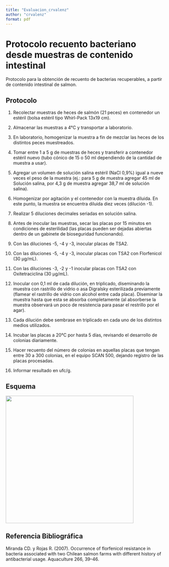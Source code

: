 ```yaml
---
title: "Evaluacion_crvalenz"
author: "crvalenz"
format: pdf
---
```


# Protocolo recuento bacteriano desde muestras de contenido intestinal

Protocolo para la obtención de recuento de bacterias recuperables, a partir de contenido intestinal de salmon.

## Protocolo

1.  Recolectar muestras de heces de salmón (21 peces) en contenedor un estéril (bolsa estéril tipo Whirl-Pack 13x19 cm).

2.  Almacenar las muestras a 4°C y transportar a laboratorio.

3.  En laboratorio, homogenizar la muestra a fin de mezclar las heces de los distintos peces muestreados.

4.  Tomar entre 1 a 5 g de muestras de heces y transferir a contenedor estéril nuevo (tubo cónico de 15 o 50 ml dependiendo de la cantidad de muestra a usar).

5.  Agregar un volumen de solución salina estéril (NaCl 0,9%) igual a nueve veces el peso de la muestra (ej.: para 5 g de muestra agregar 45 ml de Solución salina, por 4,3 g de muestra agregar 38,7 ml de solución salina).

6.  Homogenizar por agitación y el contenedor con la muestra diluida. En este punto, la muestra se encuentra diluida diez veces (dilución -1).

7.  Realizar 5 diluciones decimales seriadas en solución salina.

8.  Antes de inocular las muestras, secar las placas por 15 minutos en condiciones de esterilidad (las placas pueden ser dejadas abiertas dentro de un gabinete de bioseguridad funcionando).

9.  Con las diluciones -5, -4 y -3, inocular placas de TSA2.

10. Con las diluciones -5, -4 y -3, inocular placas con TSA2 con Florfenicol (30 µg/mL).

11. Con las diluciones -3, -2 y -1 inocular placas con TSA2 con Oxitetraciclina (30 µg/mL).

12. Inocular con 0,1 ml de cada dilución, en triplicado, diseminando la muestra con rastrillo de vidrio o asa Digralsky esterilizada previamente (flamear el rastrillo de vidrio con alcohol entre cada placa). Diseminar la muestra hasta que esta se absorba completamente (al absorberse la muestra observará un poco de resistencia para pasar el restrillo por el agar).

13. Cada dilución debe sembrase en triplicado en cada uno de los distintos medios utilizados.

14. Incubar las placas a 20°C por hasta 5 días, revisando el desarrollo de colonias diariamente.

15. Hacer recuento del número de colonias en aquellas placas que tengan entre 30 a 300 colonias, en el equipo SCAN 500, dejando registro de las placas procesadas.

16. Informar resultado en ufc/g.

## Esquema

![](images/Esquema.png){fig-align="center" width="406"}

## Referencia Bibliográfica

Miranda CD. y Rojas R. (2007). Occurrence of florfenicol resistance in bacteria associated with two Chilean salmon farms with different history of antibacterial usage. Aquaculture 266, 39--46.
